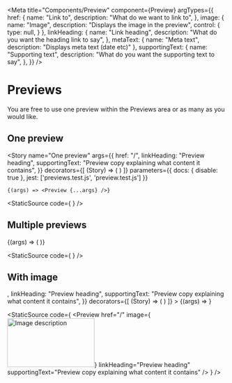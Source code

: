 
<Meta
    title="Components/Preview"
    component={Preview}
    argTypes={{
        href: {
            name: "Link to",
            description: "What do we want to link to",
        },
        image: {
            name: "Image",
            description: "Displays the image in the preview",
            control: {
                type: null,
            }
        },
        linkHeading: {
            name: "Link heading",
            description: "What do you want the heading link to say",
        },
        metaText: {
            name: "Meta text",
            description: "Displays meta text (date etc)"
        },
        supportingText: {
            name: "Supporting text",
            description: "What do you want the supporting text to say",
        },
    }}
/>

# Previews

You are free to use one preview within the Previews area or as many as you would like.

<ArgsTable of={Preview} />

## One preview

<Story
    name="One preview"
    args={{
        href: "/",
        linkHeading: "Preview heading",
        supportingText: "Preview copy explaining what content it contains",
    }}
    decorators={[
        (Story) => (
            <Previews>
                <Story />
            </Previews>
        )
    ]}
    parameters={{
        docs: {
            disable: true
        },
        jest: ['previews.test.js', 'preview.test.js']
    }}
>
    {(args) => <Preview {...args} />}
</Story>

<Canvas>
    <Previews>
        <Preview
            href="/"
            linkHeading="Preview heading"
            supportingText="Preview copy explaining what content it contains"
        />
    </Previews>
</Canvas>

<StaticSource code={
    <Previews>
        <Preview
            href="/"
            linkHeading="Preview heading"
            supportingText="Preview copy explaining what content it contains"
        />
    </Previews>
} />

## Multiple previews

<Canvas>
    <Story
        name="Multiple preview"
        args={{
            href: "/",
            linkHeading: "Preview heading",
            supportingText: "Preview copy explaining what content it contains",
        }}
    >
        {(args) => (
            <Previews>
                <Preview
                    href="/"
                    linkHeading="Preview heading"
                    supportingText="Preview copy explaining what content it contains"
                    {...args}
                />
                <Preview
                    href="/"
                    linkHeading="Preview heading"
                    supportingText="Preview copy explaining what content it contains"
                />
                <Preview
                    href="/"
                    linkHeading="Preview heading"
                    supportingText="Preview copy explaining what content it contains"
                />
                <Preview
                    href="/"
                    linkHeading="Preview heading"
                    supportingText="Preview copy explaining what content it contains"
                />
                <Preview
                    href="/"
                    linkHeading="Preview heading"
                    supportingText="Preview copy explaining what content it contains"
                />
            </Previews>
        )}
    </Story>
</Canvas>

<StaticSource code={
    <Previews>
        <Preview
            linkHeading="Preview heading"
            supportingText="Preview copy explaining what content it contains"
        />
        <Preview
            linkHeading="Preview heading"
            supportingText="Preview copy explaining what content it contains"
        />
        <Preview
            linkHeading="Preview heading"
            supportingText="Preview copy explaining what content it contains"
        />
        <Preview
            linkHeading="Preview heading"
            supportingText="Preview copy explaining what content it contains"
        />
        <Preview
            linkHeading="Preview heading"
            supportingText="Preview copy explaining what content it contains"
        />
    </Previews>
} />

## With image

<Canvas>
    <Story
        name="With image"
        args={{
            href: "/",
            image: <img src="https://essexcountycouncil.github.io/essex-county-council-digital-manual/assets/images/news.jpg" alt="Image description" width="200" height="112" />,
            linkHeading: "Preview heading",
            supportingText: "Preview copy explaining what content it contains",
        }}
        decorators={[
            (Story) => (
                <Previews>
                    <Story />
                </Previews>
            )
        ]}
    >
        {(args) => <Preview {...args} />}
    </Story>
</Canvas>

<StaticSource code={
    <Previews>
        <Preview
            href="/"
            image={<img src="https://essexcountycouncil.github.io/essex-county-council-digital-manual/assets/images/news.jpg" alt="Image description" width="200" height="112" />}
            linkHeading="Preview heading"
            supportingText="Preview copy explaining what content it contains"
        />
    </Previews>
} />
